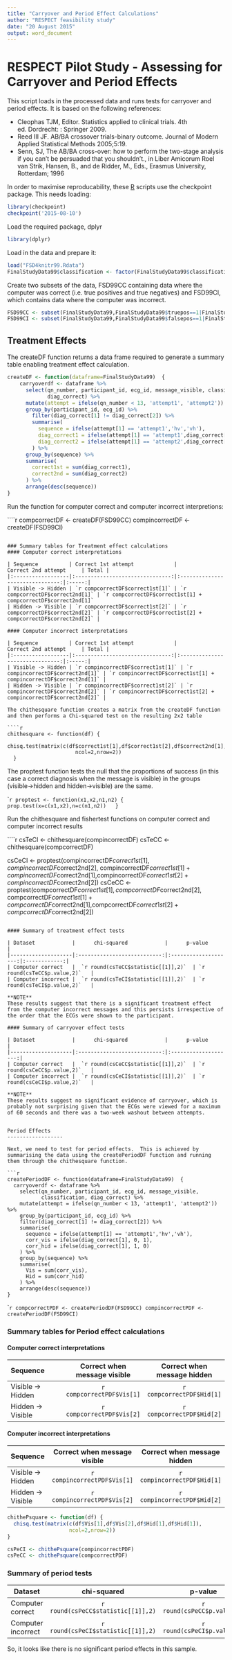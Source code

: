 ```yaml
---
title: "Carryover and Period Effect Calculations"
author: "RESPECT feasibility study"
date: "20 August 2015"
output: word_document
---
```


RESPECT Pilot Study - Assessing for Carryover and Period Effects
========================================================

This script loads in the processed data and runs tests for carryover and period effects.  It is based on the following references:

+ Cleophas TJM, Editor. Statistics applied to clinical trials. 4th ed. Dordrecht: : Springer 2009. 
+ Reed III JF. AB/BA crossover trials-binary outcome. Journal of Modern Applied Statistical Methods 2005;5:19.
+  Senn, SJ, The AB/BA cross-over: how to perform the two-stage analysis if you can't be persuaded that you shouldn't., in Liber Amicorum Roel van Strik, Hansen, B., and de Ridder, M., Eds., Erasmus University, Rotterdam; 1996


In order to maximise reproducability, these [R](https://www.r-project.org/) scripts use the checkpoint package.  This needs loading:

```r
library(checkpoint)
checkpoint('2015-08-10')
```

Load the required package, dplyr
```r
library(dplyr)
```

Load in the data and prepare it:
```r
load("FSD4knitr99.Rdata")
FinalStudyData99$classification <- factor(FinalStudyData99$classification)
```
Create two subsets of the data, FSD99CC containing data where the computer was correct (i.e. true positives and true negatives) and FSD99CI, which contains data where the computer was incorrect.

```r
FSD99CC <- subset(FinalStudyData99,FinalStudyData99$truepos==1|FinalStudyData99$trueneg==1)
FSD99CI <- subset(FinalStudyData99,FinalStudyData99$falsepos==1|FinalStudyData99$falseneg==1)
```

Treatment Effects
------------------

The createDF function returns a data frame required to generate a summary table enabling treatment effect calculation.

```r

createDF <- function(dataframe=FinalStudyData99)  { 
    carryoverdf <- dataframe %>%
      select(qn_number, participant_id, ecg_id, message_visible, classification, 
             diag_correct) %>%
      mutate(attempt = ifelse(qn_number < 13, 'attempt1', 'attempt2')) %>%
      group_by(participant_id, ecg_id) %>%
        filter(diag_correct[1] != diag_correct[2]) %>%
        summarise(
          sequence = ifelse(attempt[1] == 'attempt1','hv','vh'),
          diag_correct1 = ifelse(attempt[1] == 'attempt1',diag_correct[1],diag_correct[2]),
          diag_correct2 = ifelse(attempt[1] == 'attempt2',diag_correct[1],diag_correct[2]) 
        ) %>%
      group_by(sequence) %>%
      summarise(
        correct1st = sum(diag_correct1),
        correct2nd = sum(diag_correct2)
      ) %>%
      arrange(desc(sequence))
}

```

Run the function for computer correct and computer incorrect interpretions:

````r

compcorrectDF <- createDF(FSD99CC)
compincorrectDF <- createDF(FSD99CI)

```

### Summary tables for Treatment effect calculations
#### Computer correct interpretations

| Sequence          | Correct 1st attempt             |         Correct 2nd attempt     | Total |
|:------------------|:-------------------------------:|:-------------------------------:|:-----:|
| Visible -> Hidden | `r compcorrectDF$correct1st[1]` | `r compcorrectDF$correct2nd[1]` | `r compcorrectDF$correct1st[1] + compcorrectDF$correct2nd[1]`
| Hidden -> Visible | `r compcorrectDF$correct1st[2]` | `r compcorrectDF$correct2nd[2]` | `r compcorrectDF$correct1st[2] + compcorrectDF$correct2nd[2]` |

#### Computer incorrect interpretations

| Sequence          | Correct 1st attempt             |         Correct 2nd attempt     | Total |
|:------------------|:-------------------------------:|:-------------------------------:|:-----:|
| Visible -> Hidden | `r compincorrectDF$correct1st[1]` | `r compincorrectDF$correct2nd[1]` | `r compincorrectDF$correct1st[1] + compincorrectDF$correct2nd[1]` |
| Hidden -> Visible | `r compincorrectDF$correct1st[2]` | `r compincorrectDF$correct2nd[2]` | `r compincorrectDF$correct1st[2] + compincorrectDF$correct2nd[2]` |

The chithesquare function creates a matrix from the createDF function and then performs a Chi-squared test on the resulting 2x2 table

````r
chithesquare <- function(df) {
    chisq.test(matrix(c(df$correct1st[1],df$correct1st[2],df$correct2nd[1],df$correct2nd[1]),
                      ncol=2,nrow=2))
  }
```


The proptest function tests the null that the proportions of success (in this case a correct diagnosis when the message is visible) in the groups (visible->hidden and hidden->visible) are the same.

````r
proptest <- function(x1,x2,n1,n2) {
    prop.test(x=c(x1,x2),n=c(n1,n2))
  }
```

Run the chithesquare and fishertest functions on computer correct and computer incorrect results

````r
csTeCI <- chithesquare(compincorrectDF)
csTeCC <- chithesquare(compcorrectDF)

csCeCI <- proptest(compincorrectDF$correct1st[1], compincorrectDF$correct2nd[2], compincorrectDF$correct1st[1] + compincorrectDF$correct2nd[1],compincorrectDF$correct1st[2] + compincorrectDF$correct2nd[2])
csCeCC <- proptest(compcorrectDF$correct1st[1], compcorrectDF$correct2nd[2], compcorrectDF$correct1st[1] + compcorrectDF$correct2nd[1],compcorrectDF$correct1st[2] + compcorrectDF$correct2nd[2])

```

#### Summary of treatment effect tests

| Dataset            |      chi-squared            |      p-value         | 
|--------------------|:---------------------------:|:--------------------:|:------------:|
| Computer correct   |  `r round(csTeCC$statistic[[1]],2)`  | `r round(csTeCC$p.value,2)`   | 
| Computer incorrect |  `r round(csTeCI$statistic[[1]],2)`  | `r round(csTeCI$p.value,2)`   | 

**NOTE**
These results suggest that there is a significant treatment effect from the computer incorrect messages and this persists irrespective of the order that the ECGs were shown to the participant.

#### Summary of carryover effect tests

| Dataset            |      chi-squared            |      p-value         | 
|--------------------|:---------------------------:|:--------------------:|
| Computer correct   |  `r round(csCeCC$statistic[[1]],2)`  | `r round(csCeCC$p.value,2)`   | 
| Computer incorrect |  `r round(csCeCI$statistic[[1]],2)`  | `r round(csCeCI$p.value,2)`   | 

**NOTE**
These results suggest no significant evidence of carryover, which is probably not surprising given that the ECGs were viewed for a maximum of 60 seconds and there was a two-week washout between attempts.


Period Effects
------------------

Next, we need to test for period effects.  This is achieved by summarising the data using the createPeriodDF function and running them through the chithesquare function.

```r
createPeriodDF <- function(dataframe=FinalStudyData99)  { 
  carryoverdf <- dataframe %>%
    select(qn_number, participant_id, ecg_id, message_visible, 
           classification, diag_correct) %>%
    mutate(attempt = ifelse(qn_number < 13, 'attempt1', 'attempt2')) %>%
    group_by(participant_id, ecg_id) %>%
    filter(diag_correct[1] != diag_correct[2]) %>%
    summarise(
      sequence = ifelse(attempt[1] == 'attempt1','hv','vh'),
      corr_vis = ifelse(diag_correct[1], 0, 1),
      corr_hid = ifelse(diag_correct[1], 1, 0) 
    ) %>%
    group_by(sequence) %>%
    summarise(
      Vis = sum(corr_vis),
      Hid = sum(corr_hid)
    ) %>%
    arrange(desc(sequence))
} 
```

````r
compcorrectPDF <- createPeriodDF(FSD99CC)
compincorrectPDF <- createPeriodDF(FSD99CI)
```

### Summary tables for Period effect calculations
#### Computer correct interpretations

| Sequence          | Correct when message visible | Correct when message hidden |
|:------------------|:-------------------------:|:-------------------------:|
| Visible -> Hidden | `r compcorrectPDF$Vis[1]` | `r compcorrectPDF$Hid[1]` |
| Hidden -> Visible | `r compcorrectPDF$Vis[2]` | `r compcorrectPDF$Hid[2]` |

#### Computer incorrect interpretations

| Sequence          | Correct when message visible | Correct when message hidden |
|:------------------|:---------------------------:|:---------------------------:|
| Visible -> Hidden | `r compincorrectPDF$Vis[1]` | `r compincorrectPDF$Hid[1]` |
| Hidden -> Visible | `r compincorrectPDF$Vis[2]` | `r compincorrectPDF$Hid[2]` |



```r
chithePsquare <- function(df) {
  chisq.test(matrix(c(df$Vis[1],df$Vis[2],df$Hid[1],df$Hid[1]),
                    ncol=2,nrow=2))
}
```


```r

csPeCI <- chithePsquare(compincorrectPDF)
csPeCC <- chithePsquare(compcorrectPDF)

```

### Summary of period tests

| Dataset            |      chi-squared            |  p-value |
|--------------------|:---------------------------:|:--------------------:|
| Computer correct   |  `r round(csPeCC$statistic[[1]],2)`  | `r round(csPeCC$p.value,2)`   |
| Computer incorrect |  `r round(csPeCI$statistic[[1]],2)`  | `r round(csPeCI$p.value,2)`   | 

So, it looks like there is no significant period effects in this sample.

